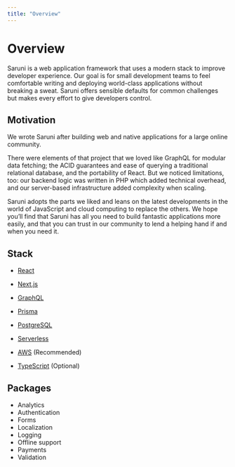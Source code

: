 ```yaml
---
title: "Overview"
---
```


# Overview

Saruni is a web application framework that uses a modern stack to improve developer experience. Our goal is for small development teams to feel comfortable writing and deploying world-class applications without breaking a sweat. Saruni offers sensible defaults for common challenges but makes every effort to give developers control.

## Motivation

We wrote Saruni after building web and native applications for a large online community.

There were elements of that project that we loved like GraphQL for modular data fetching; the ACID guarantees and ease of querying a traditional relational database, and the portability of React. But we noticed limitations, too: our backend logic was written in PHP which added technical overhead, and our server-based infrastructure added complexity when scaling.

Saruni adopts the parts we liked and leans on the latest developments in the world of JavaScript and cloud computing to replace the others. We hope you’ll find that Saruni has all you need to build fantastic applications more easily, and that you can trust in our community to lend a helping hand if and when you need it.

## Stack

- [React](https://reactjs.org/)

- [Next.js](https://nextjs.org/)

- [GraphQL](https://graphql.org/)

- [Prisma](https://www.prisma.io/)

- [PostgreSQL](https://www.postgresql.org/)

- [Serverless](https://www.serverless.com/)

- [AWS](https://aws.amazon.com/) (Recommended)

- [TypeScript](https://www.typescriptlang.org/) (Optional)

## Packages

- Analytics
- Authentication
- Forms
- Localization
- Logging
- Offline support
- Payments
- Validation
